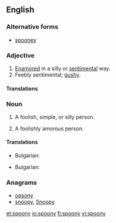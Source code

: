 ==English==

===Alternative forms===
* [[spooney]]

===Adjective===
{{en-adj|spooni|er}}

# [[enamored|Enamored]] in a silly or [[sentimental]] way.
# Feebly sentimental; [[gushy]].

====Translations====
{{trans-top|enamored in a silly or sentimental way}}
{{trans-mid}}
{{trans-bottom}}

{{trans-top|feebly sentimental}}
{{trans-mid}}
{{trans-bottom}}

===Noun===
{{en-noun|spoonies}}

# {{context|informal|lang=en}} A foolish, simple, or silly person.
# {{context|informal|lang=en}} A foolishly amorous person.

====Translations====
{{trans-top|foolish, simple, or silly person}}
* Bulgarian: {{t+|bg|влюбен|m|sc=Cyrl}}
{{trans-mid}}
{{trans-bottom}}

{{trans-top|foolishly amorous person}}
* Bulgarian: {{t+|bg|сантиментален|m|sc=Cyrl}}
{{trans-mid}}
{{trans-bottom}}

===Anagrams===
* [[opsony#English|opsony]]
* [[snoopy#English|snoopy]], [[Snoopy#English|Snoopy]]

[[et:spoony]]
[[io:spoony]]
[[fi:spoony]]
[[vi:spoony]]